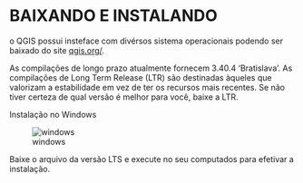 # BAIXANDO E INSTALANDO

o QGIS possui insteface com divérsos sistema operacionais podendo ser baixado do site [qgis.org/](https://qgis.org/download/){target="_blak"}. 

As compilações de longo prazo atualmente fornecem 3.40.4 'Bratislava'. As compilações de Long Term Release (LTR) são destinadas àqueles que valorizam a estabilidade em vez de ter os recursos mais recentes. Se não tiver certeza de qual versão é melhor para você, baixe a LTR.

Instalação no Windows

![windows](img/win-install.png)

Baixe o arquivo da versão LTS e execute no seu computados para efetivar a instalação.